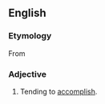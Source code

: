 ==English==
===Etymology===
From {{etyl|ML.}} {{term|accompletivus|lang=la}}

===Adjective===
{{en-adj}}

#{{rare}} Tending to [[accomplish]].